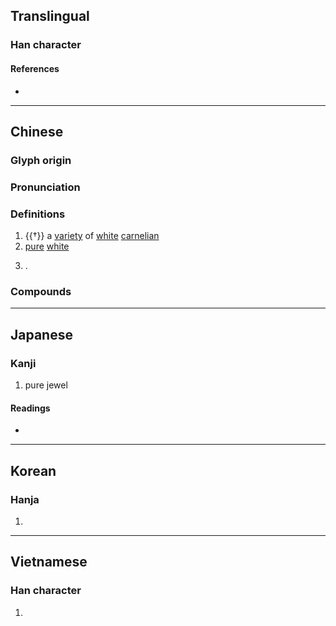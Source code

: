 {{also|瑯}}
{{character info}}
==Translingual==

===Han character===
{{Han char|rn=96|rad=玉|as=07|sn=11|four=13132|canj=MGIAV|ids=⿰𤣩良}}

====References====
* {{Han ref|kx=0733.010|dkj=21013|dj=1144.080|hdz=21118.120|uh=7405|ud=29701|bh=B277|bd=45687}}

----

==Chinese==
{{zh-forms|alt=*瑯}}

===Glyph origin===
{{Han etym}}
{{Han compound|玉|良|c1=s|c2=p|t1=jade|ls=psc}}

===Pronunciation===
{{zh-pron
|m=láng
|c=long4
|mn=ml:lông
|mc=y
|oc=y
|cat=n,a,pn
}}

===Definitions===
{{zh-hanzi}}

# {{†}} a [[variety]] of [[white]] [[carnelian]]
# [[pure]] [[white]]
# {{surname|zh}}.

===Compounds===
{{zh-der|不琅琅|不琅鼓|乞留玎琅|各琅琅|天祿琳琅|廝琅琅|施琅|明琅|書聲琅琅|林琅|桑琅琅|玕琅|玲琅|琅函|琅玕|琅琅|琅琅上口|琅璫|琅簡蘂書|琅邪|琅邪山|琳琅|琳琅滿目|琅琊|瑯嶠|琅𤩝|瑯琊}}

----

==Japanese==

===Kanji===
{{ja-kanji|grade=|rs=玉07}}

# pure jewel

====Readings====
* {{ja-readings
|goon=ろう
|kanon=ろう
|kun=
|nanori=}}

----

==Korean==

===Hanja===
{{ko-hanja|hangeul=[[랑]]>[[낭]]|eumhun=|rv=rang>nang|mr=rang>nang|y=lang>nang}}

# {{rfdef|ko|sort=玉07}}

----

==Vietnamese==

===Han character===
{{vi-readings|reading=lang|rs=玉07}}

# {{rfdef|vi|sort=玉07}}